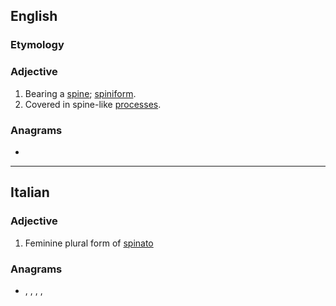 {{also|Spinate}}
==English==

===Etymology===
{{suffix|en|spine|ate}}

===Adjective===
{{en-adj}}

# Bearing a [[spine]]; [[spiniform]].
# Covered in spine-like [[process]]es.

{{Webster 1913}}

===Anagrams===
* {{anagrams|en|painest|panties|patines|peisant|pianets|pinates|ptisane|sapient}}

----

==Italian==

===Adjective===
{{head|it|adjective form}}

# Feminine plural form of [[spinato]]

===Anagrams===
* {{l|it|pastine}}, {{l|it|penasti}}, {{l|it|pensati}}, {{l|it|pesanti}}, {{l|it|spiante}}